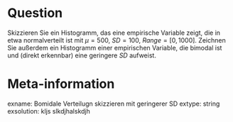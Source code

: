 Question
========

Skizzieren Sie ein Histogramm, das eine empirische Variable zeigt, die in etwa normalverteilt ist mit $\mu = 500$, $SD = 100$, $Range = [0,1000]$. Zeichnen Sie außerdem ein Histogramm einer empirischen Variable, die bimodal ist und (direkt erkennbar) eine geringere $SD$ aufweist.


Meta-information
================
exname: Bomidale Verteilugn skizzieren mit geringerer SD
extype: string
exsolution: kljs slkdjhalskdjh 